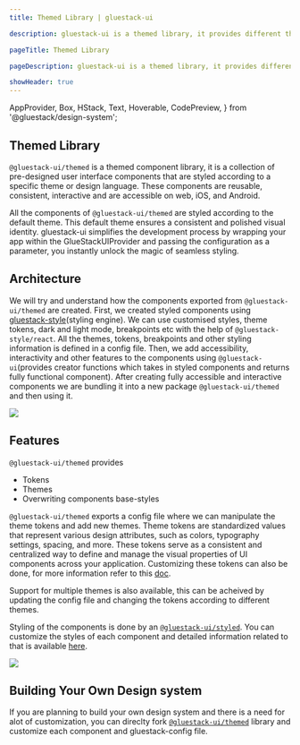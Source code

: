 ```yaml
---
title: Themed Library | gluestack-ui

description: gluestack-ui is a themed library, it provides different themes which can be used according to the user. In this guide we will learn how to create new themes and use them.

pageTitle: Themed Library

pageDescription: gluestack-ui is a themed library, it provides different themes which can be used according to the user. In this guide we will learn how to create new themes and use them.

showHeader: true
---
```



  AppProvider,
  Box,
  HStack,
  Text,
  Hoverable,
  CodePreview,
} from '@gluestack/design-system';

<Meta title="Core Concepts/Themed Library" />

## Themed Library

`@gluestack-ui/themed` is a themed component library, it is a collection of pre-designed user interface components that are styled according to a specific theme or design language. These components are reusable, consistent, interactive and are accessible on web, iOS, and Android.

All the components of `@gluestack-ui/themed` are styled according to the default theme. This default theme ensures a consistent and polished visual identity. gluestack-ui simplifies the development process by wrapping your app within the GlueStackUIProvider and passing the configuration as a parameter, you instantly unlock the magic of seamless styling.

## Architecture

We will try and understand how the components exported from `@gluestack-ui/themed` are created. First, we created styled components using [gluestack-style](https://style.gluestack.io/)(styling engine). We can use customised styles, theme tokens, dark and light mode, breakpoints etc with the help of `@gluestack-style/react`. All the themes, tokens, breakpoints and other styling information is defined in a config file. Then, we add accessibility, interactivity and other features to the components using `@gluestack-ui`(provides creator functions which takes in styled components and returns fully functional component). After creating fully accessible and interactive components we are bundling it into a new package `@gluestack-ui/themed` and then using it.

<img src="/images/themed.png" />

## Features

`@gluestack-ui/themed` provides

- Tokens
- Themes
- Overwriting components base-styles

`@gluestack-ui/themed` exports a config file where we can manipulate the theme tokens and add new themes. Theme tokens are standardized values that represent various design attributes, such as colors, typography settings, spacing, and more. These tokens serve as a consistent and centralized way to define and manage the visual properties of UI components across your application. Customizing these tokens can also be done, for more information refer to this [doc](https://ui.gluestack.io/docs/configuration/theme-tokens).

Support for multiple themes is also available, this can be acheived by updating the config file and changing the tokens according to different themes.

Styling of the components is done by an [`@gluestack-ui/styled`](https://style.gluestack.io/). You can customize the styles of each component and detailed information related to that is available [here]().

<img src="/images/architecture.png" />

## Building Your Own Design system

If you are planning to build your own design system and there is a need for alot of customization, you can direclty fork [`@gluestack-ui/themed`](https://github.com/gluestack/gluestack-ui-themed) library and customize each component and gluestack-config file.
